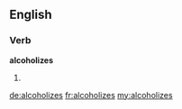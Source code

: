 ==English==

===Verb===
'''alcoholizes'''

# {{en-third-person singular of|alcoholize}}

[[de:alcoholizes]]
[[fr:alcoholizes]]
[[my:alcoholizes]]